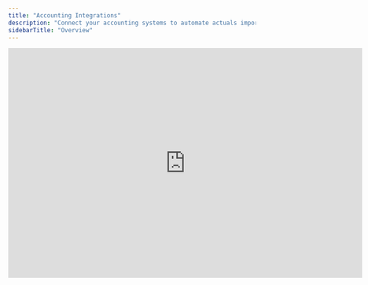 ```yaml
---
title: "Accounting Integrations"
description: "Connect your accounting systems to automate actuals import."
sidebarTitle: "Overview"
---
```


<iframe width="720" height="467" src="https://www.loom.com/embed/c2e430d4a7d942bd9c07ba04d13d05b2?sid=b735cb60-1623-4db1-93d1-b050af03d0c3" frameborder="0" webkitallowfullscreen mozallowfullscreen allowfullscreen />

---
title: "Accounting Integrations"
description: "Connect your accounting systems to automate actuals import."
sidebarTitle: "Overview"
---

---
title: "Accounting Integrations"
description: "Connect your accounting systems to automate actuals import."
sidebarTitle: "Overview"
---

## Overview

<CardGroup cols={1}>
  <Card title="Microsoft Dynamics 365 Business Central" href="/integrations/accounting/business-central">

  </Card>

  <Card title="Visma e-conomic" href="/integrations/accounting/e-conomic" />

  <Card title="Intuit Quickbooks Online" href="/integrations/accounting/quickbooks" />

  <Card title="Oracle NetSuite" href="/integrations/accounting/netsuite" />

  <Card title="Xero" href="/integrations/accounting/xero" />
</CardGroup>

## FAQ

<AccordionGroup>
  <Accordion title="How do I setup a connection?" defaultOpen={false}>
    For in-depth information on how to set up and configure a connection to your accounting system, we suggest reviewing the documentation for that specific integration and follow the steps outlined on those pages.
  </Accordion>

  <Accordion title="Does Francis support dimensional planning?" defaultOpen={false}>
    Users on Advanced and Mastery plans have access to dimensional planning. Francis will automatically detect any available dimensions in your accounting system, allowing you to pick which dimension is relevant for your financial planning.
  </Accordion>

  <Accordion title="Can I connect multiple accounting systems?" defaultOpen={false}>
    Yes, you can easily configure multiple connections from either the same or different accounting systems. These can then subsequently be consolidated through our Mappings feature, allowing you to unify your general ledgers across entities.
  </Accordion>

  <Accordion title="Can I add more connections to my plan?" defaultOpen={false}>
    Depending on your current plan, you can unlock more connections by either upgrading to a different tier or by adding more connections to your existing plan.

    * For users on the Core plan, upgrade to Advanced or Mastery to add more connections.

    * For users on the Advanced plan, upgrade to Mastery and add more connections.

    * For users on the Mastery plan, simply add more connections to your existing plan.
  </Accordion>

  <Accordion title="How often does Francis sync my data?" defaultOpen={false}>
    There is no limit to how frequently you can sync your data in Francis. However, Francis currently does not support scheduled data source syncs, meaning you'll just need to initiate a sync when you want to pull the latest actuals from your connected systems.
  </Accordion>

  <Accordion title="Does Francis write any data back to my systems?" defaultOpen={false}>
    No. By design, Francis exclusively *reads* data. For this reason, we always recommend to resolve any data issues at the source, e.g. if you encounter errors in your bookkeeping.
  </Accordion>
</AccordionGroup>